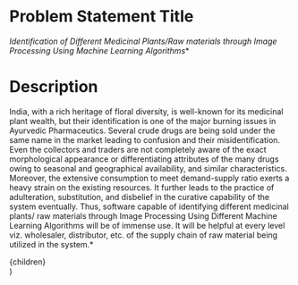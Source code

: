 # Problem Statement Title

*Identification of Different Medicinal Plants/Raw materials through Image Processing Using Machine Learning Algorithms**
<br/>

# Description	

India, with a rich heritage of floral diversity, is well-known for its medicinal plant wealth, but their identification is one of the major burning issues in Ayurvedic Pharmaceutics. Several crude drugs are being sold under the same name in the market leading to confusion and their misidentification. Even the collectors and traders are not completely aware of the exact morphological appearance or differentiating attributes of the many drugs owing to seasonal and geographical availability, and similar characteristics. Moreover, the extensive consumption to meet demand-supply ratio exerts a heavy strain on the existing resources. It further leads to the practice of adulteration, substitution, and disbelief in the curative capability of the system eventually. Thus, software capable of identifying different medicinal plants/ raw materials through Image Processing Using Different Machine Learning Algorithms will be of immense use. It will be helpful at every level viz. wholesaler, distributor, etc. of the supply chain of raw material being utilized in the system.*

  <div className="prose max-w-none">
    {children}
  </div>
)